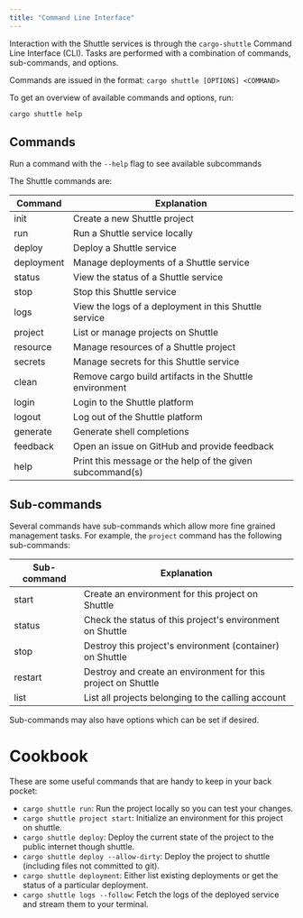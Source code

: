 ```yaml
---
title: "Command Line Interface"
---
```


Interaction with the Shuttle services is through the `cargo-shuttle` Command Line Interface (CLI).
Tasks are performed with a combination of commands, sub-commands, and options.

Commands are issued in the format: `cargo shuttle [OPTIONS] <COMMAND>`

To get an overview of available commands and options, run:

```bash
cargo shuttle help
```

## Commands

<Tip>Run a command with the `--help` flag to see available subcommands</Tip>

The Shuttle commands are:

| Command    | Explanation |
| ---------- | ----------- |
| init       | Create a new Shuttle project |
| run        | Run a Shuttle service locally |
| deploy     | Deploy a Shuttle service |
| deployment | Manage deployments of a Shuttle service |
| status     | View the status of a Shuttle service |
| stop       | Stop this Shuttle service |
| logs       | View the logs of a deployment in this Shuttle service |
| project    | List or manage projects on Shuttle |
| resource   | Manage resources of a Shuttle project |
| secrets    | Manage secrets for this Shuttle service |
| clean      | Remove cargo build artifacts in the Shuttle environment |
| login      | Login to the Shuttle platform |
| logout     | Log out of the Shuttle platform |
| generate   | Generate shell completions |
| feedback   | Open an issue on GitHub and provide feedback |
| help       | Print this message or the help of the given subcommand(s) |

## Sub-commands

Several commands have sub-commands which allow more fine grained management tasks.
For example, the `project` command has the following sub-commands:

| Sub-command | Explanation |
| ----------- | ----------- |
| start       | Create an environment for this project on Shuttle |
| status      | Check the status of this project's environment on Shuttle |
| stop        | Destroy this project's environment (container) on Shuttle |
| restart     | Destroy and create an environment for this project on Shuttle |
| list        | List all projects belonging to the calling account |

Sub-commands may also have options which can be set if desired.

# Cookbook

These are some useful commands that are handy to keep in your back pocket:

- `cargo shuttle run`: Run the project locally so you can test your changes.
- `cargo shuttle project start`: Initialize an environment for this project on shuttle.
- `cargo shuttle deploy`: Deploy the current state of the project to the public internet though shuttle.
- `cargo shuttle deploy --allow-dirty`: Deploy the project to shuttle (including files not committed to git).
- `cargo shuttle deployment`: Either list existing deployments or get the status of a particular deployment.
- `cargo shuttle logs --follow`: Fetch the logs of the deployed service and stream them to your terminal.
